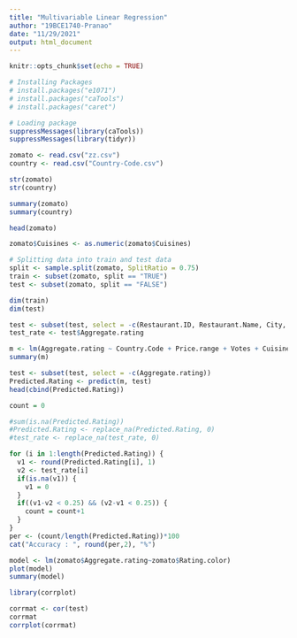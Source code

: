 ---
title: "Multivariable Linear Regression"
author: "19BCE1740-Pranao"
date: "11/29/2021"
output: html_document
---

```{r setup, include=FALSE}
knitr::opts_chunk$set(echo = TRUE)
```

```{r, echo=FALSE}
# Installing Packages
# install.packages("e1071")
# install.packages("caTools")
# install.packages("caret")

# Loading package
suppressMessages(library(caTools))
suppressMessages(library(tidyr))
```

```{r}
zomato <- read.csv("zz.csv")
country <- read.csv("Country-Code.csv")
```


```{r cars}
str(zomato)
str(country)

summary(zomato)
summary(country)

head(zomato)
```

```{r}
zomato$Cuisines <- as.numeric(zomato$Cuisines)
```


```{r}
# Splitting data into train and test data
split <- sample.split(zomato, SplitRatio = 0.75)
train <- subset(zomato, split == "TRUE")
test <- subset(zomato, split == "FALSE")
```

```{r}
dim(train)
dim(test)
```

```{r}
test <- subset(test, select = -c(Restaurant.ID, Restaurant.Name, City, Address, Locality, Locality.Verbose, Longitude, Latitude, Currency, Rating.text))
test_rate <- test$Aggregate.rating
```

```{r}
m <- lm(Aggregate.rating ~ Country.Code + Price.range + Votes + Cuisines + Rating.color, data=test)
summary(m)
```

```{r}
test <- subset(test, select = -c(Aggregate.rating))
Predicted.Rating <- predict(m, test)
head(cbind(Predicted.Rating))
```

```{r}
count = 0

#sum(is.na(Predicted.Rating))
#Predicted.Rating <- replace_na(Predicted.Rating, 0)
#test_rate <- replace_na(test_rate, 0)

for (i in 1:length(Predicted.Rating)) {
  v1 <- round(Predicted.Rating[i], 1)
  v2 <- test_rate[i]
  if(is.na(v1)) {
    v1 = 0
  }
  if((v1-v2 < 0.25) && (v2-v1 < 0.25)) {
    count = count+1
  }
}
per <- (count/length(Predicted.Rating))*100
cat("Accuracy : ", round(per,2), "%")
```

```{r}
model <- lm(zomato$Aggregate.rating~zomato$Rating.color)
plot(model)
summary(model)
```

```{r}
library(corrplot)
```
```{r}
corrmat <- cor(test)
corrmat
corrplot(corrmat)
```

